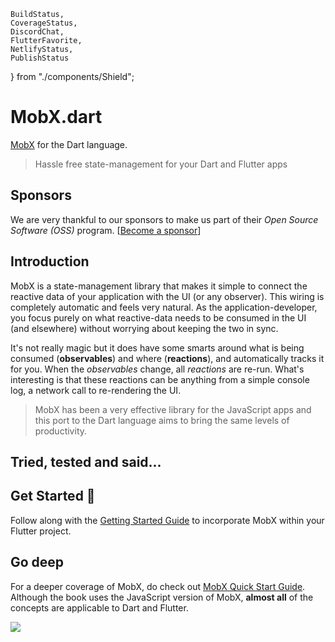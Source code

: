     BuildStatus,
    CoverageStatus,
    DiscordChat,
    FlutterFavorite,
    NetlifyStatus,
    PublishStatus
} from "./components/Shield";

# MobX.dart

[MobX](https://github.com/mobxjs/mobx) for the Dart language.

> Hassle free state-management for your Dart and Flutter apps

<PubBadge name="mobx"/> <PubBadge name="flutter_mobx"/> <PubBadge name="mobx_codegen"/>

<BuildStatus /> <PublishStatus /> <CoverageStatus /> <NetlifyStatus />

<DiscordChat />

<FlutterFavorite />

## Sponsors

We are very thankful to our sponsors to make us part of their _Open Source Software (OSS)_ program. [[Become a sponsor](https://opencollective.com/mobx#sponsor)]


<SponsorList />

## Introduction

MobX is a state-management library that makes it simple to connect the
reactive data of your application with the UI (or any observer). This wiring is completely automatic
and feels very natural. As the application-developer, you focus purely on what reactive-data
needs to be consumed in the UI (and elsewhere) without worrying about keeping the two
in sync.

It's not really magic but it does have some smarts around what is being consumed (**observables**)
and where (**reactions**), and automatically tracks it for you. When the _observables_
change, all _reactions_ are re-run. What's interesting is that these reactions can be anything from a simple
console log, a network call to re-rendering the UI.

> MobX has been a very effective library for the JavaScript
> apps and this port to the Dart language aims to bring the same levels of productivity.

## Tried, tested and said...


<TestimonialList />

## Get Started 🚀

Follow along with the [Getting Started Guide](/getting-started) to incorporate MobX within your Flutter project.

## Go deep

For a deeper coverage of MobX, do check out [MobX Quick Start Guide](https://www.packtpub.com/web-development/mobx-quick-start-guide). Although the book uses the JavaScript version of MobX, **almost all** of the concepts are applicable to Dart and Flutter.

<a href="https://www.packtpub.com/web-development/mobx-quick-start-guide">
  <img src={book} />
</a>
